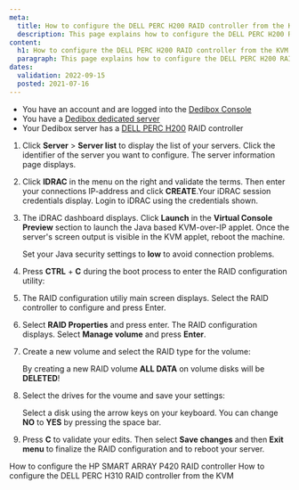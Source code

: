 ```yaml
---
meta:
  title: How to configure the DELL PERC H200 RAID controller from the KVM
  description: This page explains how to configure the DELL PERC H200 RAID controller from the KVM
content:
  h1: How to configure the DELL PERC H200 RAID controller from the KVM
  paragraph: This page explains how to configure the DELL PERC H200 RAID controller from the KVM
dates:
  validation: 2022-09-15
  posted: 2021-07-16
---
```


<Message type="requirement">

  - You have an account and are logged into the [Dedibox Console](https://console.online.net) 
  - You have a [Dedibox dedicated server](https://www.scaleway.com/en/dedibox/) 
  - Your Dedibox server has a [DELL PERC H200](https://www.dell.com/support/kbdoc/en-us/000134280/perc-dell-perc-h200-and-6gbps-sas-hba-features) RAID controller

</Message>

1. Click **Server** > **Server list** to display the list of your servers. Click the identifier of the server you want to configure. The server information page displays.
2. Click **IDRAC** in the menu on the right and validate the terms. Then enter your connections IP-address and click **CREATE**.Your iDRAC session credentials display. Login to iDRAC using the credentials shown.
3. The iDRAC dashboard displays. Click **Launch** in the **Virtual Console Preview** section to launch the Java based KVM-over-IP applet. Once the server's screen output is visible in the KVM applet, reboot the machine.

    <Message type="tip">

    Set your Java security settings to **low** to avoid connection problems.

    </Message>
4. Press **CTRL** + **C** during the boot process to enter the RAID configuration utility: 

    <Lightbox src="scaleway_h200_enter_config.webp" alt="" />
5. The RAID configuration utiliy main screen displays. Select the RAID controller to configure and press Enter.

    <Lightbox src="scaleway_h200_01.webp" alt="" />
6. Select **RAID Properties** and press enter. The RAID configuration displays. Select **Manage volume** and press **Enter**.

    <Lightbox src="scaleway_h200_03.webp" alt="" />
7. Create a new volume and select the RAID type for the volume:

    <Lightbox src="scaleway_h200_05.webp" alt="" />

    <Message type="important">

    By creating a new RAID volume **ALL DATA** on volume disks will be **DELETED**!

    </Message>
8. Select the drives for the voume and save your settings:

    <Lightbox src="scaleway_h200_06.webp" alt="" />

    <Message type="tip">

    Select a disk using the arrow keys on your keyboard. You can change **NO** to **YES** by pressing the space bar.

    </Message>
9. Press **C** to validate your edits. Then select **Save changes** and then **Exit menu** to finalize the RAID configuration and to reboot your server.

<Navigation title="See Also">
  <PreviousButton to="/dedibox/hardware/how-to/configure-hp-smart-array-p420/">How to configure the HP SMART ARRAY P420 RAID controller</PreviousButton>
  <NextButton to="/dedibox/hardware/how-to/configure-raid-kvm-h310/">How to configure the DELL PERC H310 RAID controller from the KVM</NextButton>
</Navigation>
